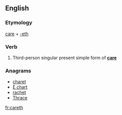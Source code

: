 ==English==

===Etymology===
[[care]] + [[-eth]]

===Verb===
{{en-verb form}}

# {{archaic}} Third-person singular present simple form of '''[[care]]'''

===Anagrams===
* [[charet#English|charet]]
* [[E chart#English|E chart]]
* [[rachet#English|rachet]]
* [[Thrace#English|Thrace]]

[[fr:careth]]